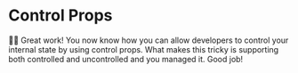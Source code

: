 # Control Props

<EpicVideo url="https://www.epicreact.dev/workshops/advanced-react-patterns/dad-joke-break-control-props" />

👨‍💼 Great work! You now know how you can allow developers to control your
internal state by using control props. What makes this tricky is supporting both
controlled and uncontrolled and you managed it. Good job!
